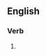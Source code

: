 ==English==

===Verb===
{{head|en|present participle}}

# {{present participle of|smoke dope|lang=en|nocat=1}}